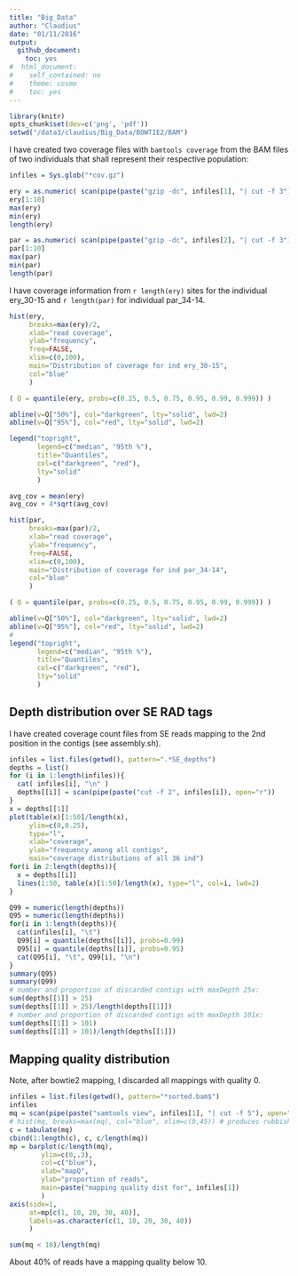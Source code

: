 ```yaml
---
title: "Big_Data"
author: "Claudius"
date: "01/11/2016"
output:
  github_document:
    toc: yes
#  html_document:
#    self_contained: no
#    theme: cosmo
#    toc: yes
---
```


```r
library(knitr)
opts_chunk$set(dev=c('png', 'pdf'))
setwd("/data3/claudius/Big_Data/BOWTIE2/BAM")
```

I have created two coverage files with `bamtools coverage` from the BAM files of two individuals that shall
represent their respective population:

```r
infiles = Sys.glob("*cov.gz")
```

```r
ery = as.numeric( scan(pipe(paste("gzip -dc", infiles[1], "| cut -f 3"), open="r")) )
ery[1:10]
max(ery)
min(ery)
length(ery)
```

```r
par = as.numeric( scan(pipe(paste("gzip -dc", infiles[2], "| cut -f 3"), open="r")) )
par[1:10]
max(par)
min(par)
length(par)
```

I have coverage information from `r length(ery)` sites for the individual ery_30-15 and `r length(par)` for individual par_34-14.

```r
hist(ery,
     breaks=max(ery)/2,
     xlab="read coverage",
     ylab="frequency",
     freq=FALSE,
     xlim=c(0,100),
     main="Distribution of coverage for ind ery_30-15",
     col="blue"
     )

( Q = quantile(ery, probs=c(0.25, 0.5, 0.75, 0.95, 0.99, 0.999)) )

abline(v=Q["50%"], col="darkgreen", lty="solid", lwd=2)
abline(v=Q["95%"], col="red", lty="solid", lwd=2)

legend("topright",
       legend=c("median", "95th %"),
       title="Quantiles",
       col=c("darkgreen", "red"),
       lty="solid"
       )
```


```r
avg_cov = mean(ery)
avg_cov + 4*sqrt(avg_cov)
```

```r
hist(par,
     breaks=max(par)/2,
     xlab="read coverage",
     ylab="frequency",
     freq=FALSE,
     xlim=c(0,100),
     main="Distribution of coverage for ind par_34-14",
     col="blue"
     )

( Q = quantile(par, probs=c(0.25, 0.5, 0.75, 0.95, 0.99, 0.999)) )

abline(v=Q["50%"], col="darkgreen", lty="solid", lwd=2)
abline(v=Q["95%"], col="red", lty="solid", lwd=2)
#
legend("topright",
       legend=c("median", "95th %"),
       title="Quantiles",
       col=c("darkgreen", "red"),
       lty="solid"
       )
```


## Depth distribution over SE RAD tags

I have created coverage count files from SE reads mapping to the 2nd position in the contigs (see assembly.sh).

```r
infiles = list.files(getwd(), pattern=".*SE_depths")
depths = list()
for (i in 1:length(infiles)){
  cat( infiles[i], "\n" )
  depths[[i]] = scan(pipe(paste("cut -f 2", infiles[i]), open="r"))
}
x = depths[[1]]
plot(table(x)[1:50]/length(x), 
     ylim=c(0,0.25), 
     type="l",
     xlab="coverage",
     ylab="frequency among all contigs",
     main="coverage distributions of all 36 ind")
for(i in 2:length(depths)){
  x = depths[[i]]
  lines(1:50, table(x)[1:50]/length(x), type="l", col=i, lwd=2)
}
```

```r
Q99 = numeric(length(depths))
Q95 = numeric(length(depths))
for(i in 1:length(depths)){
  cat(infiles[i], "\t")
  Q99[i] = quantile(depths[[i]], probs=0.99)
  Q95[i] = quantile(depths[[i]], probs=0.95)
  cat(Q95[i], "\t", Q99[i], "\n")
}
summary(Q95)
summary(Q99)
# number and proportion of discarded contigs with maxDepth 25x:
sum(depths[[1]] > 25)
sum(depths[[1]] > 25)/length(depths[[1]])
# number and proportion of discarded contigs with maxDepth 101x:
sum(depths[[1]] > 101)
sum(depths[[1]] > 101)/length(depths[[1]])
```


## Mapping quality distribution

Note, after bowtie2 mapping, I discarded all mappings with quality 0.

```r
infiles = list.files(getwd(), pattern="*sorted.bam$")
infiles
mq = scan(pipe(paste("samtools view", infiles[1], "| cut -f 5"), open="r"))
# hist(mq, breaks=max(mq), col="blue", xlim=c(0,45)) # produces rubbish, for unknown reason
c = tabulate(mq)
cbind(1:length(c), c, c/length(mq))
mp = barplot(c/length(mq),
        ylim=c(0,.3), 
        col=c("blue"),
        xlab="mapQ",
        ylab="proportion of reads",
        main=paste("mapping quality dist for", infiles[1])
        )
axis(side=1, 
     at=mp[c(1, 10, 20, 30, 40)], 
     labels=as.character(c(1, 10, 20, 30, 40))
     )
```

```r
sum(mq < 10)/length(mq)
```

About 40% of reads have a mapping quality below 10.
